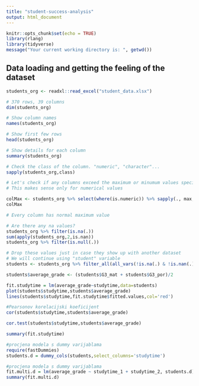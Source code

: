 ```yaml
---
title: "student-success-analysis"
output: html_document
---
```


```r
knitr::opts_chunk$set(echo = TRUE)
library(rlang)
library(tidyverse)
message("Your current working directory is: ", getwd())
```


## Data loading and getting the feeling of the dataset

```r
students_org <- readxl::read_excel("student_data.xlsx")

# 370 rows, 39 columns
dim(students_org)

# Show column names
names(students_org)
```
```r
# Show first few rows
head(students_org)
```


```r
# Show details for each column
summary(students_org)
```


```r
# Check the class of the column. "numeric", "character"...
sapply(students_org,class)
```

```r

# Let's check if any columns exceed the maximum or minumum values specified in the pdf
# This makes sense only for numerical values

colMax <- students_org %>% select(where(is.numeric)) %>% sapply(., max, na.rm = TRUE)
colMax

# Every column has normal maximum value
```




```r
# Are there any na values?
students_org %>% filter(is.na(.))
sum(apply(students_org,2,is.nan))
students_org %>% filter(is.null(.))

# Drop these values just in case they show up with another dataset
# We will continue using "student" variable
students <- students_org %>% filter_all(all_vars(!is.na(.) & !is.nan(.) & !is.null(.)))
```
```r
students$average_grade <- (students$G3_mat + students$G3_por)/2

fit.studytime = lm(average_grade~studytime,data=students)
plot(students$studytime,students$average_grade)
lines(students$studytime,fit.studytime$fitted.values,col='red')

#Pearsonov korelacijski koeficijent
cor(students$studytime,students$average_grade)

cor.test(students$studytime,students$average_grade)

summary(fit.studytime)

#procjena modela s dummy varijablama
require(fastDummies)
students.d = dummy_cols(students,select_columns='studytime')

#procjena modela s dummy varijablama
fit.multi.d = lm(average_grade ~ studytime_1 + studytime_2, students.d)
summary(fit.multi.d)
```


